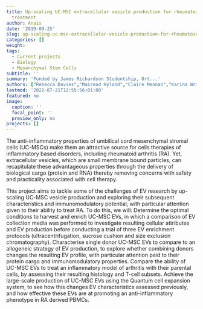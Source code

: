 ```yaml
---
title: Up-scaling UC-MSC extracellular vesicle production for rheumatoid arthritis
  treatment
author: Anais
date: '2019-09-25'
slug: up-scaling-uc-msc-extracellular-vesicle-production-for-rheumatoid-arthritis-treatment
categories: []
weight:
tags:
  - Current projects
  - Biology
  - Mesenchymal Stem Cells
subtitle: ''
summary: 'Funded by James Richardson Studentship, Ort...'
authors: ["Rebecca Davies","Mairead Hyland","Claire Mennan","Karina Wright","Mark Platt","Oksana Kehoe"]
lastmod: '2022-07-21T12:55:56+01:00'
featured: no
image:
  caption: ''
  focal_point: ''
  preview_only: no
projects: []
---
```

The anti-inflammatory properties of umbilical cord mesenchymal stromal cells (UC-MSCs) make them an attractive source for cells therapies of inflammatory based disorders, including rheumatoid arthritis (RA). Yet, extracellular vesicles, which are small membrane bound particles, can recapitulate these advantageous properties through the delivery of biological cargo (protein and RNA) thereby removing concerns with safety and practicality associated with cell therapy. 

This project aims to tackle some of the challenges of EV research by up-scaling UC-MSC vesicle production and exploring their subsequent characteristics and immunomodulatory potential, with particular attention given to their ability to treat RA. To do this, we will:
Determine the optimal conditions to harvest and enrich UC-MSC EVs, in which a comparison of EV collection media was performed to investigate resulting cellular attributes and EV production before conducting a trial of three EV enrichment protocols (ultracentrifugation, sucrose cushion and size exclusion chromatography).
Characterise single donor UC-MSC EVs to compare to an allogeneic strategy of EV production, to explore whether combining donors changes the resulting EV profile, with particular attention paid to their protein cargo and immunomodulatory properties.
Compare the ability of UC-MSC EVs to treat an inflammatory model of arthritis with their parental cells, by assessing their resulting histology and T-cell subsets.
Achieve the large-scale production of UC-MSC EVs using the Quantum cell expansion system, to see how this changes EV characteristics assessed previously, and how effective these EVs are at promoting an anti-inflammatory phenotype in RA derived PBMCs.
